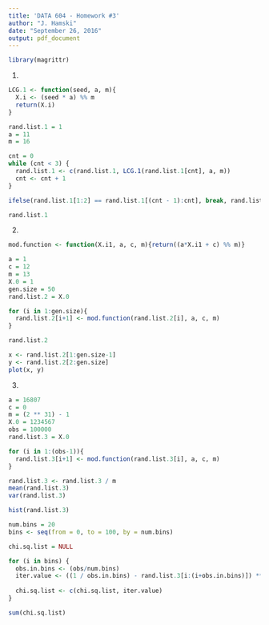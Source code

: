 ```yaml
---
title: 'DATA 604 - Homework #3'
author: "J. Hamski"
date: "September 26, 2016"
output: pdf_document
---
```

```r
library(magrittr)
```


1.   

```r

LCG.1 <- function(seed, a, m){
  X.i <- (seed * a) %% m  
  return(X.i)
}

rand.list.1 = 1
a = 11
m = 16

cnt = 0
while (cnt < 3) {
  rand.list.1 <- c(rand.list.1, LCG.1(rand.list.1[cnt], a, m))
  cnt <- cnt + 1
}

ifelse(rand.list.1[1:2] == rand.list.1[(cnt - 1):cnt], break, rand.list.1 <- c(rand.list.1, LCG.1(rand.list.1[cnt], a, m)))

rand.list.1
```

2.   
```r
mod.function <- function(X.i1, a, c, m){return((a*X.i1 + c) %% m)}

a = 1
c = 12
m = 13
X.0 = 1
gen.size = 50
rand.list.2 = X.0

for (i in 1:gen.size){
  rand.list.2[i+1] <- mod.function(rand.list.2[i], a, c, m)
}

rand.list.2
```

```r
x <- rand.list.2[1:gen.size-1]
y <- rand.list.2[2:gen.size]
plot(x, y)
```

3.  

```r
a = 16807
c = 0
m = (2 ** 31) - 1
X.0 = 1234567
obs = 100000
rand.list.3 = X.0

for (i in 1:(obs-1)){
  rand.list.3[i+1] <- mod.function(rand.list.3[i], a, c, m)
}

rand.list.3 <- rand.list.3 / m
mean(rand.list.3)
var(rand.list.3)
```

```r
hist(rand.list.3)
```


```r
num.bins = 20 
bins <- seq(from = 0, to = 100, by = num.bins)

chi.sq.list = NULL

for (i in bins) {
  obs.in.bins <- (obs/num.bins)
  iter.value <- ((1 / obs.in.bins) - rand.list.3[i:(i+obs.in.bins)]) ** 2 / rand.list.3[i:(i+obs.in.bins)]
  
  chi.sq.list <- c(chi.sq.list, iter.value)
}

sum(chi.sq.list)
```

